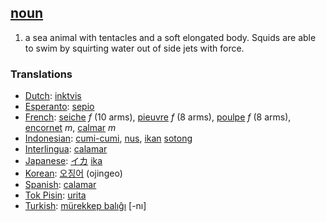 == [[noun]] ==
#a sea animal with tentacles and a soft elongated body. Squids are able to swim by squirting water out of side jets with force.

=== Translations ===
*[[Dutch]]: [[inktvis]]
*[[Esperanto]]: [[sepio]]
*[[French]]: [[seiche]] ''f'' (10 arms), [[pieuvre]] ''f'' (8 arms), [[poulpe]] ''f'' (8 arms), [[encornet]] ''m'', [[calmar]] ''m''
*[[Indonesian]]: [[cumi-cumi]], [[nus]], [[ikan]] [[sotong]]
*[[Interlingua]]: [[calamar]]
*[[Japanese]]: [[イカ]] [[ika]]
*[[Korean]]: [[오징어]] (ojingeo)
*[[Spanish]]: [[calamar]]
*[[Tok Pisin]]: [[urita]]
*[[Turkish]]: [[mürekkep balıĝı]] [-nı]